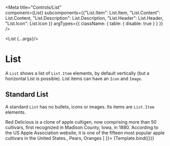 
<Meta
  title="Controls/List"  
  component={List}
  subcomponents={{"List.Item": List.Item, "List.Content": List.Content, "List.Description": List.Description, "List.Header": List.Header, "List.Icon": List.Icon }}
  argTypes={{
    className: { table: { disable: true } }
  }}
/>

  <List {...args}/>

# List

A `List` shows a list of `List.Item` elements, by default vertically (but a 
horizontal List is possible). List items can have an `Icon` and `Image`. 

<ArgsTable of={List}/>

## Standard List

A standard `List` has no bullets, icons or images. Its items are `List.Item` elements.

<Canvas>
  <Story
    name="Properties"
    args={{ children: [ 
      <List.Item>Red Delicious is a clone of apple cultigen, now comprising more than 50 cultivars, first recognized in Madison County, Iowa, in 1880. According to the US Apple Association website, it is one of the fifteen most popular apple cultivars in the United States.</List.Item>,
      <List.Item>Pears</List.Item>,
      <List.Item>Oranges</List.Item>
    ] }}>
    {Template.bind({})}
  </Story>
</Canvas>
